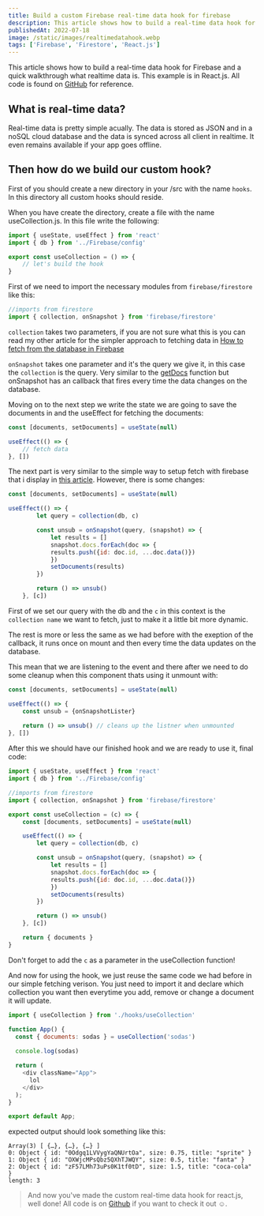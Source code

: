 ```yaml
---
title: Build a custom Firebase real-time data hook for firebase
description: This article shows how to build a real-time data hook for Firebase and a quick walkthrough what realtime data is.
publishedAt: 2022-07-18
image: /static/images/realtimedatahook.webp
tags: ['Firebase', 'Firestore', 'React.js']
---
```


This article shows how to build a real-time data hook for Firebase and a quick walkthrough what realtime data is. This example is in React.js. All code is found on [GitHub](https://github.com/call-n/example-firebase) for reference.

## What is real-time data?

Real-time data is pretty simple acually. The data is stored as JSON and in a noSQL cloud database and the data is synced across all client in realtime. It even remains available if your app goes offline. 

## Then how do we build our custom hook?

First of you should create a new directory in your /src with the name `hooks`. In this directory all custom hooks should reside.

When you have create the directory, create a file with the name useCollection.js. In this file write the following:

```js:/src/hooks/useCollection.js
import { useState, useEffect } from 'react'
import { db } from '../Firebase/config'

export const useCollection = () => {
    // let's build the hook
}
```

First of we need to import the necessary modules from `firebase/firestore` like this:

```js
//imports from firestore
import { collection, onSnapshot } from 'firebase/firestore'
```

`collection` takes two parameters, if you are not sure what this is you can read my other article for the simpler approach to fetching data in [How to fetch from the database in Firebase](https://calo.dev/blog/firebase-database-fetch)

`onSnapshot` takes one parameter and it's the query we give it, in this case the `collection` is the query. Very similar to the [getDocs](https://firebase.google.com/docs/firestore/query-data/get-data) function but onSnapshot has an callback that fires every time the data changes on the database.

Moving on to the next step we write the state we are going to save the documents in and the useEffect for fetching the documents:

```js
const [documents, setDocuments] = useState(null)

useEffect(() => {
    // fetch data
}, [])
```

The next part is very similar to the simple way to setup fetch with firebase that i display in [this article](https://calo.dev/blog/firebase-database-fetch). However, there is some changes:

```js
const [documents, setDocuments] = useState(null)

useEffect(() => {
        let query = collection(db, c)

        const unsub = onSnapshot(query, (snapshot) => {
            let results = []
            snapshot.docs.forEach(doc => {
            results.push({id: doc.id, ...doc.data()})
            })
            setDocuments(results)
        })

        return () => unsub()
    }, [c])
```

First of we set our query with the db and the `c` in this context is the `collection name` we want to fetch, just to make it a little bit more dynamic.

The rest is more or less the same as we had before with the exeption of the callback, it runs once on mount and then every time the data updates on the database. 

This mean that we are listening to the event and there after we need to do some cleanup when this component thats using it unmount with:

```js
const [documents, setDocuments] = useState(null)

useEffect(() => {
    const unsub = {onSnapshotLister}
    
    return () => unsub() // cleans up the listner when unmounted
}, [])
```

After this we should have our finished hook and we are ready to use it, final code:

```js:/src/hooks/useCollection.js
import { useState, useEffect } from 'react'
import { db } from '../Firebase/config'

//imports from firestore
import { collection, onSnapshot } from 'firebase/firestore'

export const useCollection = (c) => {
    const [documents, setDocuments] = useState(null)

    useEffect(() => {
        let query = collection(db, c)

        const unsub = onSnapshot(query, (snapshot) => {
            let results = []
            snapshot.docs.forEach(doc => {
            results.push({id: doc.id, ...doc.data()})
            })
            setDocuments(results)
        })

        return () => unsub()
    }, [c])

    return { documents }
}
```

Don't forget to add the `c` as a parameter in the useCollection function!

And now for using the hook, we just reuse the same code we had before in our simple fetching verison. You just need to import it and declare which collection you want then everytime you add, remove or change a document it will update.

```js:/src/App.js
import { useCollection } from './hooks/useCollection'

function App() {
  const { documents: sodas } = useCollection('sodas')
  
  console.log(sodas)

  return (
    <div className="App">
      lol
    </div>
  );
}

export default App;
```

expected output should look something like this:

```json5
Array(3) [ {…}, {…}, {…} ]
0: Object { id: "0Odgq1LVVygYaQNUrtOa", size: 0.75, title: "sprite" }
1: Object { id: "OXWjcMPsQbz5QXhTJWQY", size: 0.5, title: "fanta" }
2: Object { id: "zF57LMh73uPs0K1tf0tD", size: 1.5, title: "coca-cola" }
length: 3
```

> And now you've made the custom real-time data hook for react.js, well done! All code is on [Github](https://github.com/call-n/example-firebase) if you want to check it out ☺️.


